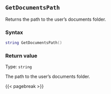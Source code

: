 ## `GetDocumentsPath`

Returns the path to the user's documents folder.

### Syntax {-}

``` .lua
string GetDocumentsPath() 
```

### Return value {-}

Type: `string` \

The path to the user's documents folder.

{{< pagebreak >}}
